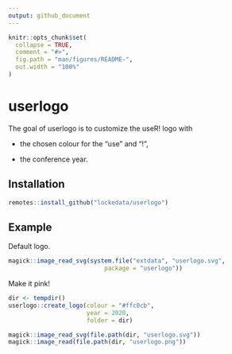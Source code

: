 ```yaml
---
output: github_document
---
```


<!-- README.md is generated from README.Rmd. Please edit that file -->

```r
knitr::opts_chunk$set(
  collapse = TRUE,
  comment = "#>",
  fig.path = "man/figures/README-",
  out.width = "100%"
)
```
# userlogo

The goal of userlogo is to customize the useR! logo with

* the chosen colour for the "use" and "!",

* the conference year.

## Installation


``` r
remotes::install_github("lockedata/userlogo")
```

## Example

Default logo.

```r
magick::image_read_svg(system.file("extdata", "userlogo.svg",
                           package = "userlogo"))
```

Make it pink!

```r
dir <- tempdir()
userlogo::create_logo(colour = "#ffc0cb",
                      year = 2020,
                      folder = dir)

magick::image_read_svg(file.path(dir, "userlogo.svg"))
magick::image_read(file.path(dir, "userlogo.png"))
```
